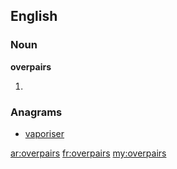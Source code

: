 ==English==

===Noun===
'''overpairs'''

# {{plural of|overpair}}

===Anagrams===
* [[vaporiser#English|vaporiser]]

[[ar:overpairs]]
[[fr:overpairs]]
[[my:overpairs]]